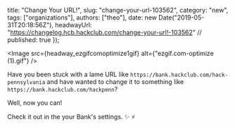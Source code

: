   title: "Change Your URL!",
  slug: "change-your-url-103562",
  category: "new",
  tags: ["organizations"],
  authors: ["theo"],
  date: new Date("2019-05-31T20:18:56Z"),
  headwayUrl: "https://changelog.hcb.hackclub.com/change-your-url!-103562" // published: true
});


      
<Image src={headway_ezgifcomoptimize1gif} alt={"ezgif.com-optimize (1).gif"} />


Have you been stuck with a lame URL like `https://bank.hackclub.com/hack-pennsylvania` and have wanted to change it to something like `https://bank.hackclub.com/hackpenn`? 

Well, now you can!

Check it out in the your Bank's settings. ✨ ⚡️
